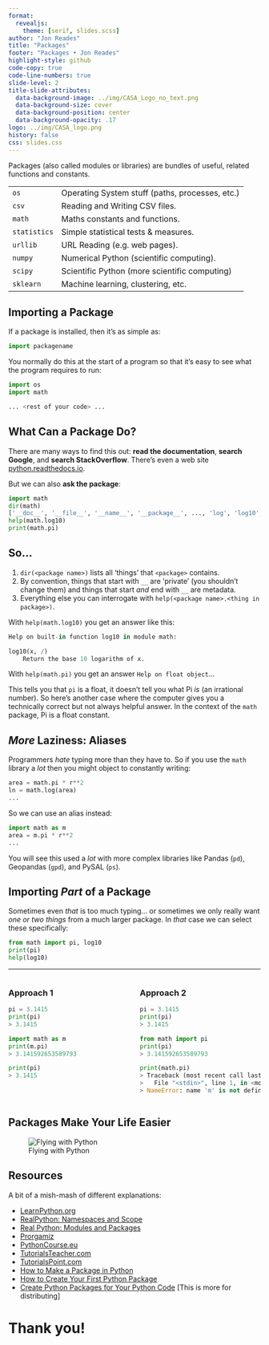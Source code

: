 ```yaml
---
format:
  revealjs:
    theme: [serif, slides.scss]
author: "Jon Reades"
title: "Packages"
footer: "Packages • Jon Reades"
highlight-style: github
code-copy: true
code-line-numbers: true
slide-level: 2
title-slide-attributes:
  data-background-image: ../img/CASA_Logo_no_text.png
  data-background-size: cover
  data-background-position: center
  data-background-opacity: .17
logo: ../img/CASA_logo.png
history: false
css: slides.css
---
```




::: {.notes}

Packages (also called modules or libraries) are bundles of useful, related functions and constants.

:::


|      |      |
| :--- | :--- |
| `os`  | Operating System stuff (paths, processes, etc.) |
| `csv`   | Reading and Writing CSV files. |
| `math`  | Maths constants and functions. |
| `statistics` | Simple statistical tests & measures. |
| `urllib` | URL Reading (e.g. web pages). |
| `numpy`  | Numerical Python (scientific computing). |
| `scipy`  | Scientific Python (more scientific computing) |
| `sklearn` | Machine learning, clustering, etc. |


## Importing a Package {.smaller}

If a package is installed, then it's as simple as:
```python
import packagename
```

You normally do this at the start of a program so that it's easy to see what the program requires to run:
```python
import os
import math

... <rest of your code> ...
```


## What Can a Package Do? {.smaller}

There are many ways to find this out: **read the documentation**, **search Google**, and **search StackOverflow**. There's even a web site [python.readthedocs.io](https://python.readthedocs.io/en/latest/).

But we can also **ask the package**:
```python
import math
dir(math)
['__doc__', '__file__', '__name__', '__package__', ..., 'log', 'log10', 'log1p', 'modf', 'pi', 'pow', 'radians', 'sin', 'sinh', 'sqrt', 'tan', 'tanh', 'trunc']
help(math.log10)
print(math.pi) 
```


## So... {.smaller}

1. `dir(<package name>)` lists all 'things' that `<package>` contains. 
2. By convention, things that start with `__` are 'private' (you shouldn't change them) and things that start *and* end with `__` are metadata.
3. Everything else you can interrogate with `help(<package name>.<thing in package>)`.

With `help(math.log10)` you get an answer like this:
```python
Help on built-in function log10 in module math:

log10(x, /)
    Return the base 10 logarithm of x.
```

With `help(math.pi)` you get an answer `Help on float object`...



::: {.notes}

This tells you that `pi` is a float, it doesn't tell you what Pi *is* (an irrational number). So here's another case where the computer gives you a technically correct but not always helpful answer. In the context of the `math` package, Pi is a float constant.

:::

## *More* Laziness: Aliases {.smaller}

Programmers *hate* typing more than they have to. So if you use the `math` library a *lot* then you might object to constantly writing:
```python
area = math.pi * r**2
ln = math.log(area)
...
```
So we can use an alias instead:
```python
import math as m
area = m.pi * r**2
...
```
You will see this used a *lot* with more complex libraries like Pandas (`pd`), Geopandas (`gpd`), and PySAL (`ps`).


## Importing *Part* of a Package

Sometimes even *that* is too much typing... or sometimes we only really want *one or two things* from a much larger package. In *that* case we can select these specifically:
```python
from math import pi, log10
print(pi)
help(log10)
```


---

:::: {.columns}
::: {.column width="50%"}
### Approach 1
```python
pi = 3.1415
print(pi)
> 3.1415

import math as m
print(m.pi)
> 3.141592653589793

print(pi)
> 3.1415
```

:::
::: {.column width="50%"}
### Approach 2
```python
pi = 3.1415
print(pi)
> 3.1415

from math import pi
print(pi)
> 3.141592653589793

print(math.pi)
> Traceback (most recent call last):
>   File "<stdin>", line 1, in <module>
> NameError: name 'm' is not defined
```

:::
::::

## Packages Make Your Life Easier

![Flying with Python](https://imgs.xkcd.com/comics/python.png)

## Resources {.smaller}

A bit of a mish-mash of different explanations:

- [LearnPython.org](https://www.learnpython.org/en/Modules_and_Packages)
- [RealPython: Namespaces and Scope](https://realpython.com/python-namespaces-scope/)
- [Real Python: Modules and Packages](https://realpython.com/python-modules-packages/)
- [Prorgamiz](https://www.programiz.com/python-programming/package)
- [PythonCourse.eu](https://www.python-course.eu/python3_packages.php)
- [TutorialsTeacher.com](https://www.tutorialsteacher.com/python/python-package)
- [TutorialsPoint.com](tutorialspoint.com/packages-in-python)
- [How to Make a Package in Python](https://medium.com/datadriveninvestor/how-to-make-the-package-in-python-a82292aeb775)
- [How to Create Your First Python Package](https://medium.com/@tinabu/how-to-create-your-first-python-package-dc42192001ea)
- [Create Python Packages for Your Python Code](https://medium.com/@manivannan_data/create-python-package-to-your-python-code-28a1bde4ec51) [This is more for distributing]

# Thank you!